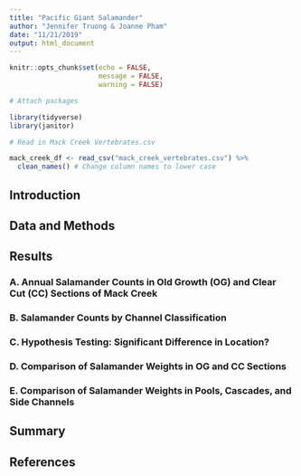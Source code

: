 ```yaml
---
title: "Pacific Giant Salamander"
author: "Jennifer Truong & Joanne Pham"
date: "11/21/2019"
output: html_document
---
```


```r
knitr::opts_chunk$set(echo = FALSE,
                      message = FALSE,
                      warning = FALSE)
```

```r
# Attach packages

library(tidyverse)
library(janitor)

# Read in Mack Creek Vertebrates.csv

mack_creek_df <- read_csv("mack_creek_vertebrates.csv") %>% 
  clean_names() # Change column names to lower case
```

## Introduction

## Data and Methods

## Results

### A. Annual Salamander Counts in Old Growth (OG) and Clear Cut (CC) Sections of Mack Creek

### B. Salamander Counts by Channel Classification

### C. Hypothesis Testing: Significant Difference in Location?

### D. Comparison of Salamander Weights in OG and CC Sections

### E. Comparison of Salamander Weights in Pools, Cascades, and Side Channels

## Summary

## References